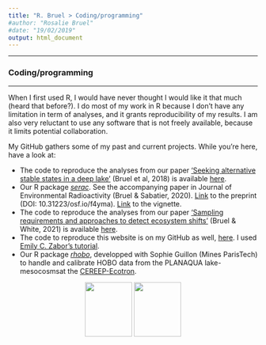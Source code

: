 ```yaml
---
title: "R. Bruel > Coding/programming"
#author: "Rosalie Bruel"
#date: "19/02/2019"
output: html_document
---
```


<!-- Global site tag (gtag.js) - Google Analytics -->
<script async src="https://www.googletagmanager.com/gtag/js?id=UA-134870808-1"></script>
<script>
  window.dataLayer = window.dataLayer || [];
  function gtag(){dataLayer.push(arguments);}
  gtag('js', new Date());

  gtag('config', 'UA-134870808-1');
}
</script>

<!-- Have the title display in the tab name, but not on the html page  -->
<style>

.title{
    display: none;
}
    
</style>


***  


### Coding/programming
***

When I first used R, I would have never thought I would like it that much (heard that before?). I do most of my work in R because I don't have any limitation in term of analyses, and it grants reproducibility of my results. I am also very reluctant to use any software that is not freely available, because it limits potential collaboration.

My GitHub gathers some of my past and current projects. While you're here, have a look at:

* The code to reproduce the analyses from our paper <a href="https://www.researchgate.net/publication/323394346_Seeking_alternative_stable_states_in_a_deep_lake" target="_blank">'Seeking alternative stable states in a deep lake'</a> (Bruel et al, 2018) is available <a href="https://github.com/rosalieb/AltStableStates" target="_blank">here</a>.
* Our R package <a href="https://github.com/rosalieb/serac" target="_blank">_serac_</a>. See the accompanying paper in Journal of Environmental Radioactivity (Bruel & Sabatier, 2020). <a href="https://eartharxiv.org/repository/view/461/">Link</a> to the preprint (DOI: 10.31223/osf.io/f4yma). <a href="files/serac.html">Link</a> to the vignette.
* The code to reproduce the analyses from our paper <a href="https://www.sciencedirect.com/science/article/pii/S1470160X20310359" target="_blank">'Sampling requirements and approaches to detect ecosystem shifts'</a> (Bruel & White, 2021) is available <a href="https://github.com/rosalieb/temporal-sampling" target="_blank">here</a>.
* The code to reproduce this website is on my GitHub as well, <a href="https://github.com/rosalieb/rosaliebruelweb" target="_blank">here</a>. I used <a href="https://www.emilyzabor.com/tutorials/rmarkdown_websites_tutorial.html">Emily C. Zabor's tutorial</a>.
* Our R package <a href="https://github.com/rosalieb/rhobo" target="_blank">_rhobo_</a>, developped with Sophie Guillon (Mines ParisTech) to handle and calibrate HOBO data from the PLANAQUA lake-mesocosmsat the [CEREEP-Ecotron](https://www.cereep.bio.ens.psl.eu/spip.php?article45). 


<center>

<a href="https://github.com/rosalieb/serac"><img src="images/icons/hex-serac6.png" height="110" width="95" ></a>   <a href="https://github.com/rosalieb/rhobo" target="_blank"><img src="images/icons/hex-rhobo3.png" height="110" width="95" ></a> 

</center>